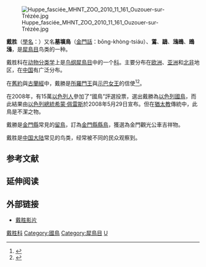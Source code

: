 {{speciesbox
| name = 戴胜
| status = LC
| status_system = iucn3.1
| status_ref = <ref name=IUCN>{{IUCN|id=22682655 |title=''Upupa epops'' |assessor=BirdLife International |assessor-link=BirdLife International |version=2018.2 |year=2016 |accessdate=1 October 2016}} 数据库資料包含說明此物種被編入無危級別的原因</ref>
| image = Common hoopoe - Upupa epops 06.jpg
| image_caption = [[指名亞種|指名亞種]]，攝於[[土耳其|土耳其]][[阿達納省|阿達納省]]<br />[[File_:_Upupa_epops.ogg|thumb]]
| genus = Upupa
| species = epops
| authority = Linnaeus, 1758
| range_map = Upupa epops distribution.png
| range_map_width = 250px
| range_map_caption =  所有戴勝品種分佈範圍 {{leftlegend|#00FF00|''Upupa africana''（非洲戴勝）|outline=gray}} {{leftlegend|#ff8000|''Upupa epops''（歐洲戴勝）|outline=gray}} {{leftlegend|#0000ff|''Upupa epops''（歐洲戴勝）|outline=gray}} {{leftlegend|#008000|''Upupa epops''（歐洲戴勝）|outline=gray}} {{leftlegend|#808000|''Upupa marginata''（馬達加斯加戴勝）|outline=gray}}
}}
[[File:Huppe_fasciée_MHNT_ZOO_2010_11_161_Ouzouer-sur-Trézée.jpg|thumb]]

'''戴胜'''（[[學名|學名]]：''{{lang|la|Upupa epops}}''）又名'''墓壙鳥'''（[[金門話|金門話]]：bōng-khòng-tsiáu）、'''鵀'''、'''鶝'''、'''鴔鵖'''、'''鵖鴔'''，是[[犀鳥目|犀鳥目]]鸟类的一种。

戴胜科在[[动物分类学|动物分类学]]上是[[鸟纲|鸟纲]][[犀鳥目|犀鳥目]]中的一个[[科_(生物)|科]]。主要分布在[[欧洲|欧洲]]、[[亚洲|亚洲]]和[[北非|北非]]地区，在[[中国|中国]]有广泛分布。

在[[舊約|舊約]]與[[古蘭經|古蘭經]]中，戴勝是[[所羅門王|所羅門王]]與[[示巴女王|示巴女王]]的信使<ref>{{Cite web|title=SHEBA, QUEEN OF - JewishEncyclopedia.com|url=https://www.jewishencyclopedia.com/articles/13515-sheba-queen-of|website=www.jewishencyclopedia.com|accessdate=2021-12-25|archive-date=2021-12-29|archive-url=https://web.archive.org/web/20211229143316/https://www.jewishencyclopedia.com/articles/13515-sheba-queen-of|dead-url=no}}</ref><ref>{{Cite web|title=Birds in the Quran: The Hoopoe|url=https://aboutislam.net/muslim-issues/science-muslim-issues/birds-quran-hoopoe/|website=About Islam|date=2021-06-12|accessdate=2021-12-25|language=en-US|archive-date=2020-11-29|archive-url=https://web.archive.org/web/20201129170245/https://aboutislam.net/muslim-issues/science-muslim-issues/birds-quran-hoopoe/|dead-url=no}}</ref>。

在2008年，有15萬[[以色列人|以色列人]]參加了“國鳥”評選投票，選出戴勝為[[以色列|以色列]][[國鳥|國鳥]]，而此結果由[[以色列總統|以色列總統]][[希蒙·佩雷斯|希蒙·佩雷斯]]於2008年5月29日宣布。但在[[猶太教|猶太教]]傳統中，此鳥是不潔之物。

戴勝是[[金門縣|金門縣]]常見的[[留鳥|留鳥]]，訂為[[金門縣|金門縣]][[縣鳥|縣鳥]]，獲選為金門觀光公車吉祥物。

戴胜是[[中国大陆|中国大陆]]常见的鸟类，经常被不同的民众观察到。

== 参考文献 ==
{{Reflist}}

== 延伸阅读 ==
{{Wikisource further reading}}

== 外部链接 ==
{{Commons|Upupa epops}}
* [http://ibc.hbw.com/ibc/phtml/especie.phtml?idEspecie=3503 戴胜影片]

{{Authority control}}
{{Taxonbar|from=Q25247}}

[[Category:戴胜科|]]
[[Category:國鳥|Category:國鳥]]
[[Category:犀鳥目|Category:犀鳥目]]
[[Category:1758年描述的鳥類|U]]